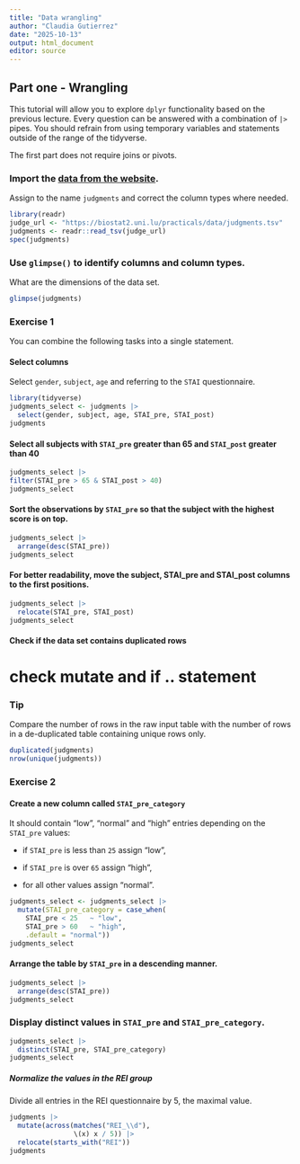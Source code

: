 ```yaml
---
title: "Data wrangling"
author: "Claudia Gutierrez"
date: "2025-10-13"
output: html_document
editor: source
---
```


## Part one - Wrangling

This tutorial will allow you to explore `dplyr` functionality based on the previous lecture. Every question can be answered with a combination of `|>` pipes. You should refrain from using temporary variables and statements outside of the range of the tidyverse.

The first part does not require joins or pivots.

### Import the [data from the website](https://biostat2.uni.lu/practicals/data/judgments.tsv).

Assign to the name `judgments` and correct the column types where needed.

```r
library(readr)
judge_url <- "https://biostat2.uni.lu/practicals/data/judgments.tsv"
judgments <- readr::read_tsv(judge_url)
spec(judgments)
```

### Use `glimpse()` to identify columns and column types.

What are the dimensions of the data set.

```r
glimpse(judgments)
```

### Exercise 1

You can combine the following tasks into a single statement.

#### Select columns

Select `gender`, `subject`, `age` and referring to the `STAI` questionnaire.

```r
library(tidyverse)
judgments_select <- judgments |> 
  select(gender, subject, age, STAI_pre, STAI_post)
judgments
```

#### Select all subjects with `STAI_pre` greater than 65 and `STAI_post` greater than 40

```r
judgments_select |> 
filter(STAI_pre > 65 & STAI_post > 40)
judgments_select
```

#### Sort the observations by `STAI_pre` so that the subject with the highest score is on top.

```r
judgments_select |> 
  arrange(desc(STAI_pre))
judgments_select
```

#### For better readability, move the subject, STAI_pre and STAI_post columns to the first positions.

```r
judgments_select |> 
  relocate(STAI_pre, STAI_post)
judgments_select
```

#### Check if the data set contains duplicated rows

# check mutate and if .. statement

::: callout-tip
### Tip

Compare the number of rows in the raw input table with the number of rows in a de-duplicated table containing unique rows only.
:::

```r
duplicated(judgments)
nrow(unique(judgments))
```

### Exercise 2

#### Create a new column called `STAI_pre_category`

It should contain "low", "normal" and "high" entries depending on the `STAI_pre` values:

-   if `STAI_pre` is less than `25` assign "low",

-   if `STAI_pre` is over `65` assign "high",

-   for all other values assign "normal".

```r
judgments_select <- judgments_select |> 
  mutate(STAI_pre_category = case_when(
    STAI_pre < 25   ~ "low", 
    STAI_pre > 60   ~ "high", 
    .default = "normal"))
judgments_select
```

#### Arrange the table by `STAI_pre` in a descending manner.

```r
judgments_select |> 
  arrange(desc(STAI_pre))
judgments_select
```

### Display distinct values in `STAI_pre` and `STAI_pre_category`.

```r
judgments_select |>
  distinct(STAI_pre, STAI_pre_category)
judgments_select
```

##### Normalize the values in the REI group

Divide all entries in the REI questionnaire by 5, the maximal value.

```r
judgments |> 
  mutate(across(matches("REI_\\d"), 
                \(x) x / 5)) |>
  relocate(starts_with("REI")) 
judgments
```
